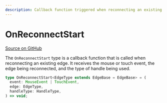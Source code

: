 ```yaml
---
description: Callback function triggered when reconnecting an existing edge in SvelteFlow.
---
```


# OnReconnectStart

[Source on GitHub](https://github.com/xyflow/xyflow/blob/main/packages/svelte/src/lib/types/general.ts#L84)

The `OnReconnectStart` type is a callback function that is called when reconnecting an existing edge. It receives the mouse or touch event, the edge being reconnected, and the type of handle being used.

```ts
type OnReconnectStart<EdgeType extends EdgeBase = EdgeBase> = (
  event: MouseEvent | TouchEvent,
  edge: EdgeType,
  handleType: HandleType,
) => void;
```

<APIDocs typeName="OnReconnectStart" packageName="svelte" />
